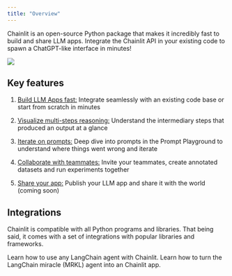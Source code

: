 ```yaml
---
title: "Overview"
---
```


Chainlit is an open-source Python package that makes it incredibly fast to build and share LLM apps. Integrate the Chainlit API in your existing code to spawn a ChatGPT-like interface in minutes!

<Frame caption="Demo of the image gen app available in the chainlit cookbook repo.">
  <img src="/images/overview.gif" />
</Frame>

## Key features

1. [Build LLM Apps fast:](/examples/openai-sql) Integrate seamlessly with an existing code base or start from scratch in minutes

2. [Visualize multi-steps reasoning:](/concepts/chain-of-thought) Understand the intermediary steps that produced an output at a glance

3. [Iterate on prompts:](/concepts/prompt-playground) Deep dive into prompts in the Prompt Playground to understand where things went wrong and iterate

4. [Collaborate with teammates:](/cloud/create-project) Invite your teammates, create annotated datasets and run experiments together

5. [Share your app:](/cloud/deploy) Publish your LLM app and share it with the world (coming soon)

## Integrations

Chainlit is compatible with all Python programs and libraries. That being said, it comes with a set of integrations with popular libraries and frameworks.

<CardGroup cols={2}>
  <Card title="LangChain Integration" icon="link" href="/langchain">
    Learn how to use any LangChain agent with Chainlit.
  </Card>

  <Card title="LangChain MRKL with Chainlit" icon="link" href="/examples/mrkl">
    Learn how to turn the LangChain miracle (MRKL) agent into an Chainlit app.
  </Card>
</CardGroup>
